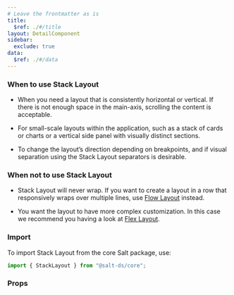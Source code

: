 ```yaml
---
# Leave the frontmatter as is
title:
  $ref: ./#/title
layout: DetailComponent
sidebar:
  exclude: true
data:
  $ref: ./#/data
---
```


### When to use Stack Layout

- When you need a layout that is consistently horizontal or vertical. If there is not enough space in the main-axis, scrolling the content is acceptable.

- For small-scale layouts within the application, such as a stack of cards or charts or a vertical side panel with visually distinct sections.

- To change the layout’s direction depending on breakpoints, and if visual separation using the Stack Layout separators is desirable.

### When not to use Stack Layout

- Stack Layout will never wrap. If you want to create a layout in a row that responsively wraps over multiple lines, use [Flow Layout](/salt/components/flow-layout) instead.

- You want the layout to have more complex customization. In this case we recommend you having a look at [Flex Layout](/salt/components/flex-layout).

### Import

To import Stack Layout from the core Salt package, use:

```js
import { StackLayout } from "@salt-ds/core";
```

### Props

<PropsTable packageName="core" componentName="StackLayout" />
